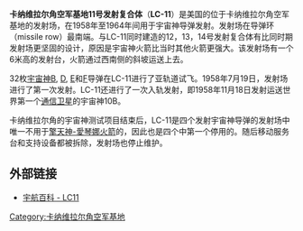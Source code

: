 {{Infobox Launch Pad
|name = 11号发射复合体
|image = Atlas-B with Score payload.jpg
|caption = 宇宙神B运送SCORE卫星
|site = [[卡纳维拉尔角空军基地|卡纳维拉尔角空军基地]]
|location = {{coord|28.475583|N|80.540556|W}}
|short = LC-11
|pads = 1个
|operator = [[美国空军|美国空军]]
|tlaunches = 33次
|paddetails = {{Infobox Launch Pad/Pad
|first = 宇宙神B 3B<br/>1958年7月19日
|last = 宇宙神F 137F<br/>1964年4月1日
|rockets = [[SM-65B宇宙神|宇宙神B]]<br/>[[SM-65D宇宙神|宇宙神D]]<br/>[[SM-65E宇宙神|宇宙神E]]<br/>[[SM-65F宇宙神|宇宙神F]]
|status = 拆除}}
}}

'''卡纳维拉尔角空军基地11号发射复合体'''（'''LC-11'''）是美国的位于卡纳维拉尔角空军基地的发射场，在1958年至1964年间用于宇宙神导弹发射。发射场在导弹环（missile row）最南端。与LC-11同时建造的12，13，14号发射复合体有比同时期发射场更坚固的设计，原因是宇宙神火箭比当时其他火箭更强大。该发射场有一个6米高的发射台，火箭通过西南侧的斜坡运送上去。

32枚[[SM-65B宇宙神|宇宙神B]], [[SM-65D宇宙神|D]], [[SM-65E宇宙神|E]]和[[SM-65F宇宙神|F]]导弹在LC-11进行了亚轨道试飞。1958年7月19日，发射场进行了第一次发射。LC-11还进行了一次入轨发射，即1958年11月18日发射运送世界第一个[[通信卫星|通信卫星]]的宇宙神10B。

卡纳维拉尔角的宇宙神测试项目结束后，LC-11是四个发射宇宙神导弹的发射场中唯一不用于[[擎天神-愛琴娜火箭|擎天神-愛琴娜火箭]]的，因此也是四个中第一个停用的。随后移动服务台和支持设备都被拆除，发射场也停止维护。

==外部链接==
*[https://web.archive.org/web/20081224131851/http://www.astronautix.com/sites/capllc11.htm 宇航百科 - LC11]

{{Geolinks-US-buildingscale|28.475583|-80.540556}}
{{Merritt Island }}

[[Category:卡纳维拉尔角空军基地|Category:卡纳维拉尔角空军基地]]